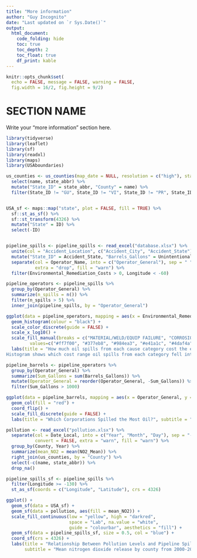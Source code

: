 ```yaml
---
title: "More information"
author: "Guy Incognito"
date: "Last updated on `r Sys.Date()`"
output:
  html_document:
    code_folding: hide
    toc: true
    toc_depth: 2
    toc_float: true
    df_print: kable
---
```


```r
knitr::opts_chunk$set(
  echo = FALSE, message = FALSE, warning = FALSE, 
  fig.width = 16/2, fig.height = 9/2)
```

<!--
Comments in HTML are like this! 
-->

# SECTION NAME

Write your "more information" section here.

``` r
library(tidyverse)
library(leaflet)
library(sf)
library(readxl)
library(maps)
library(USAboundaries)

us_counties <- us_counties(map_date = NULL, resolution = c("high"), states = NULL) %>%
  select(name, state_abbr) %>%
  mutate("State_ID" = state_abbr, "County" = name) %>%
  filter(State_ID != "GU", State_ID != "VI", State_ID != "PR", State_ID != "AS", State_ID != "MP", State_ID != "HI", State_ID != "AK") 


USA_sf <- maps::map("state", plot = FALSE, fill = TRUE) %>%
  sf::st_as_sf() %>%
  sf::st_transform(4326) %>%
  mutate("State" = ID) %>%
  select(-ID)


pipeline_spills <- pipeline_spills <- read_excel("database.xlsx") %>%
  unite(col = "Accident_Location", c("Accident_City", "Accident_State"), sep = ", ", remove = FALSE) %>%
  mutate("State_ID" = Accident_State, "Barrels_Gallons" = Unintentional_Release_Barrels*42) %>%
  separate(col = Operator_Name, into = c("Operator_General"), sep = " ", remove = FALSE, convert = FALSE, 
           extra = "drop", fill = "warn") %>%
  filter(Environmental_Remediation_Costs > 0, Longitude < -60)

```

```r

pipeline_operators <- pipeline_spills %>%
  group_by(Operator_General) %>%
  summarize(n_spills = n()) %>%
  filter(n_spills > 5) %>%
  inner_join(pipeline_spills, by = "Operator_General") 

ggplot(data = pipeline_operators, mapping = aes(x = Environmental_Remediation_Costs, fill = Cause_Category)) +
  geom_histogram(colour = "black") +
  scale_color_discrete(guide = FALSE) +
  scale_x_log10() +
  scale_fill_manual(breaks = c("MATERIAL/WELD/EQUIP FAILURE", "CORROSION", "INCORRECT OPERATION", "ALL OTHER CAUSES", "EXCAVATION DAMAGE", "NATURAL FORCE DAMAGE", "OTHER OUTSIDE FORCE DAMAGE"), 
         values=c("#ff7f00", "#377eb8", "#984ea3", "#e41a1c", "#4daf4a", "#ffff33", "#a65628")) +
  labs(title = "How much oil spills from each cause category cost the environment", subtitle = "Onshore oil spill data in the U.S from 2010-present. 
Histogram shows which cost range oil spills from each category fell into, as well as which causes resulted in the most oil spills.", x = "Environmental Remediation Costs ($)", y = "Number of Spills", fill = "Cause of Spill") 
```


```r

pipeline_barrels <- pipeline_operators %>%
  group_by(Operator_General) %>%
  summarize(Sum_Gallons = sum(Barrels_Gallons)) %>%
  mutate(Operator_General = reorder(Operator_General, -Sum_Gallons)) %>%
  filter(Sum_Gallons > 1000)

ggplot(data = pipeline_barrels, mapping = aes(x = Operator_General, y = Sum_Gallons)) +
  geom_col(fill = "red") +
  coord_flip() +
  scale_fill_discrete(guide = FALSE) +
  labs(title = "Which Corporations Spilled the Most Oil?", subtitle = "Barplot representing the total gallons of oil released by most culpable corporations from 2010-present.", y = "Total Oil Released (Gallons)", x = "Corporation Name")

```


``` r

pollution <- read_excel("pollution.xlsx") %>%
  separate(col = Date_Local, into = c("Year", "Month", "Day"), sep = "-", 
           convert = FALSE, extra = "warn", fill = "warn") %>%
  group_by(County, Year) %>%
  summarize(mean_NO2 = mean(NO2_Mean)) %>%
  right_join(us_counties, by = "County") %>%
  select(-c(name, state_abbr)) %>%
  drop_na()

pipeline_spills_sf <- pipeline_spills %>%
  filter(Longitude >= -130) %>%
  st_as_sf(coords = c("Longitude", "Latitude"), crs = 4326) 

ggplot() +
  geom_sf(data = USA_sf) +
  geom_sf(data = pollution, aes(fill = mean_NO2)) +
  scale_fill_continuous(low = "yellow", high = "darkred", 
                        space = "Lab", na.value = "white",         
                        guide = "colourbar", aesthetics = "fill") +
  geom_sf(data = pipeline_spills_sf, size = 0.5, col = "blue") +
  coord_sf(crs = 4326) +
  labs(title = "Relationship Between Pollution Levels and Pipeline Spills", 
       subtitle = "Mean nitrogen dioxide release by county from 2000-2016, plotted against occurrances of oil pipeline spills from 2010-present", x = "Longitude", y = "Latitude", fill = "Mean NO2 Release (Parts Per Billion")

```
